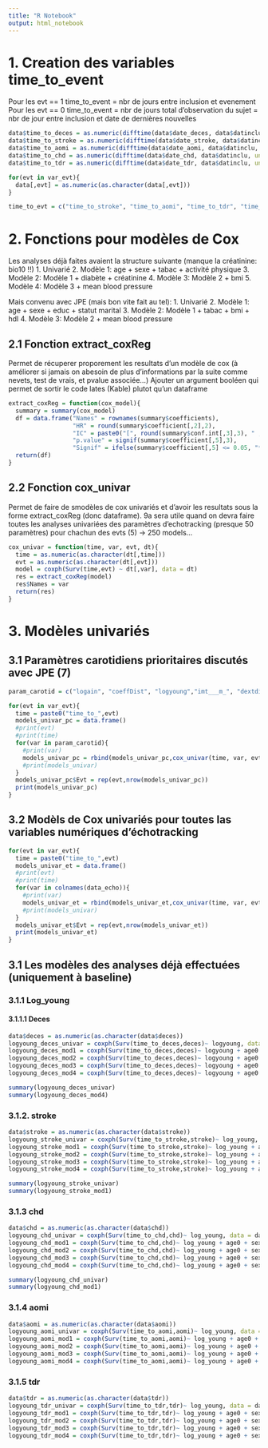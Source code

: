 ---
title: "R Notebook"
output: html_notebook
---
 
# 1. Creation des variables time_to_event 

Pour les evt == 1 time_to_event = nbr de jours entre inclusion et evenement
Pour les evt == 0 time_to_event = nbr de jours total d'observation du sujet = nbr de jour entre inclusion et date de dernières nouvelles

```{r}
data$time_to_deces = as.numeric(difftime(data$date_deces, data$datinclu, unit = "days"))
data$time_to_stroke = as.numeric(difftime(data$date_stroke, data$datinclu, unit = "days"))
data$time_to_aomi = as.numeric(difftime(data$date_aomi, data$datinclu, unit = "days"))
data$time_to_chd = as.numeric(difftime(data$date_chd, data$datinclu, unit = "days"))
data$time_to_tdr = as.numeric(difftime(data$date_tdr, data$datinclu, unit = "days"))
```

```{r}
for(evt in var_evt){
  data[,evt] = as.numeric(as.character(data[,evt]))
}
```

```{r}
time_to_evt = c("time_to_stroke", "time_to_aomi", "time_to_tdr", "time_to_chd","time_to_deces")
```

# 2. Fonctions pour modèles de Cox

Les analyses déjà faites avaient la structure suivante (manque la créatinine: bio10 !!)
1. Univarié
2. Modèle 1: age + sexe + tabac + activité physique
3. Modèle 2: Modèle 1 + diabète + créatinine
4. Modèle 3: Modèle 2 + bmi
5. Modèle 4: Modèle 3 + mean blood pressure

Mais convenu avec JPE (mais bon vite fait au tel):
1. Univarié
2. Modèle 1: age + sexe + educ + statut marital
3. Modèle 2: Modèle 1 + tabac + bmi + hdl
4. Modèle 3: Modèle 2 + mean blood pressure



## 2.1 Fonction extract_coxReg
Permet de récuperer proporement les resultats d'un modèle de cox (à améliorer si jamais on abesoin de plus d'informations par la suite comme nevets, test de vrais, et pvalue associée...)
Ajouter un argument booléen qui permet de sortir le code lates (Kable) plutot qu'un dataframe
```{r}
extract_coxReg = function(cox_model){
  summary = summary(cox_model) 
  df = data.frame("Names" = rownames(summary$coefficients),
                  "HR" = round(summary$coefficient[,2],2),
                  "IC" = paste0("[", round(summary$conf.int[,3],3), " ; ", round(summary$conf.int[,4],3), "]"),
                  "p.value" = signif(summary$coefficient[,5],3),
                  "Signif" = ifelse(summary$coefficient[,5] <= 0.05, "*"," "))
  return(df)
}
```

## 2.2 Fonction cox_univar
Permet de faire de smodèles de cox univariés et d'avoir les resultats sous la forme extract_coxReg (donc dataframe).
9a sera utile quand on devra faire toutes les analyses univariées des paramètres d'echotracking (presque 50 paramètres) pour chachun des evts (5) -> 250 models...
```{r}
cox_univar = function(time, var, evt, dt){
  time = as.numeric(as.character(dt[,time]))
  evt = as.numeric(as.character(dt[,evt]))
  model = coxph(Surv(time,evt) ~ dt[,var], data = dt)
  res = extract_coxReg(model)
  res$Names = var
  return(res)
}
```

# 3. Modèles univariés

## 3.1 Paramètres carotidiens prioritaires discutés avec JPE (7)

```{r}
param_carotid = c("logain", "coeffDist", "logyoung","imt___m_", "dextdias", "stiffness", "pr_sence_de_plaque_s____l__cho")
```


```{r}
for(evt in var_evt){
  time = paste0("time_to_",evt)
  models_univar_pc = data.frame()
  #print(evt)
  #print(time)
  for(var in param_carotid){
    #print(var)
    models_univar_pc = rbind(models_univar_pc,cox_univar(time, var, evt, data))
    #print(models_univar)
  }
  models_univar_pc$Evt = rep(evt,nrow(models_univar_pc))
  print(models_univar_pc)
}
```

## 3.2 Modèls de Cox univariés pour toutes las variables numériques d'échotracking

```{r}
for(evt in var_evt){
  time = paste0("time_to_",evt)
  models_univar_et = data.frame()
  #print(evt)
  #print(time)
  for(var in colnames(data_echo)){
    #print(var)
    models_univar_et = rbind(models_univar_et,cox_univar(time, var, evt, data))
    #print(models_univar)
  }
  models_univar_et$Evt = rep(evt,nrow(models_univar_et))
  print(models_univar_et)
}
```





















## 3.1 Les modèles des analyses déjà effectuées (uniquement à baseline)

### 3.1.1  Log_young

#### 3.1.1.1 Deces

```{r}
data$deces = as.numeric(as.character(data$deces))
logyoung_deces_univar = coxph(Surv(time_to_deces,deces)~ logyoung, data = data)
logyoung_deces_mod1 = coxph(Surv(time_to_deces,deces)~ logyoung + age0 + sexe + qm16 + qm10, data = data)
logyoung_deces_mod2 = coxph(Surv(time_to_deces,deces)~ logyoung + age0 + sexe + qm16 +  qm10 + diab + bio10, data = data)
logyoung_deces_mod3 = coxph(Surv(time_to_deces,deces)~ logyoung + age0 + sexe + qm16 +  qm10 + diab + bio10 + bmi, data = data)
logyoung_deces_mod4 = coxph(Surv(time_to_deces,deces)~ logyoung + age0 + sexe + qm16 +  qm10 + diab + bio10 + bmi + mbp, data = data)
```
```{r}
summary(logyoung_deces_univar)
summary(logyoung_deces_mod4)
```

### 3.1.2. stroke

```{r}
data$stroke = as.numeric(as.character(data$stroke))
logyoung_stroke_univar = coxph(Surv(time_to_stroke,stroke)~ log_young, data = data)
logyoung_stroke_mod1 = coxph(Surv(time_to_stroke,stroke)~ log_young + age0 + sexe + qm16 + qm10, data = data)
logyoung_stroke_mod2 = coxph(Surv(time_to_stroke,stroke)~ log_young + age0 + sexe + qm16 +  qm10 + diab + bio10, data = data)
logyoung_stroke_mod3 = coxph(Surv(time_to_stroke,stroke)~ log_young + age0 + sexe + qm16 +  qm10 + diab + bio10 + bmi, data = data)
logyoung_stroke_mod4 = coxph(Surv(time_to_stroke,stroke)~ log_young + age0 + sexe + qm16 +  qm10 + diab + bio10 + bmi + mbp, data = data)
```
```{r}
summary(logyoung_stroke_univar)
summary(logyoung_stroke_mod1)
```

### 3.1.3 chd

```{r}
data$chd = as.numeric(as.character(data$chd))
logyoung_chd_univar = coxph(Surv(time_to_chd,chd)~ log_young, data = data)
logyoung_chd_mod1 = coxph(Surv(time_to_chd,chd)~ log_young + age0 + sexe + qm16 + qm10, data = data)
logyoung_chd_mod2 = coxph(Surv(time_to_chd,chd)~ log_young + age0 + sexe + qm16 +  qm10 + diab + bio10, data = data)
logyoung_chd_mod3 = coxph(Surv(time_to_chd,chd)~ log_young + age0 + sexe + qm16 +  qm10 + diab + bio10 + bmi, data = data)
logyoung_chd_mod4 = coxph(Surv(time_to_chd,chd)~ log_young + age0 + sexe + qm16 +  qm10 + diab + bio10 + bmi + mbp, data = data)
```
```{r}
summary(logyoung_chd_univar)
summary(logyoung_chd_mod1)
```

### 3.1.4 aomi
```{r}
data$aomi = as.numeric(as.character(data$aomi))
logyoung_aomi_univar = coxph(Surv(time_to_aomi,aomi)~ log_young, data = data)
logyoung_aomi_mod1 = coxph(Surv(time_to_aomi,aomi)~ log_young + age0 + sexe + qm16 + qm10, data = data)
logyoung_aomi_mod2 = coxph(Surv(time_to_aomi,aomi)~ log_young + age0 + sexe + qm16 +  qm10 + diab + bio10, data = data)
logyoung_aomi_mod3 = coxph(Surv(time_to_aomi,aomi)~ log_young + age0 + sexe + qm16 +  qm10 + diab + bio10 + bmi, data = data)
logyoung_aomi_mod4 = coxph(Surv(time_to_aomi,aomi)~ log_young + age0 + sexe + qm16 +  qm10 + diab + bio10 + bmi + mbp, data = data)
```


### 3.1.5 tdr
```{r}
data$tdr = as.numeric(as.character(data$tdr))
logyoung_tdr_univar = coxph(Surv(time_to_tdr,tdr)~ log_young, data = data)
logyoung_tdr_mod1 = coxph(Surv(time_to_tdr,tdr)~ log_young + age0 + sexe + qm16 + qm10, data = data)
logyoung_tdr_mod2 = coxph(Surv(time_to_tdr,tdr)~ log_young + age0 + sexe + qm16 +  qm10 + diab + bio10, data = data)
logyoung_tdr_mod3 = coxph(Surv(time_to_tdr,tdr)~ log_young + age0 + sexe + qm16 +  qm10 + diab + bio10 + bmi, data = data)
logyoung_tdr_mod4 = coxph(Surv(time_to_tdr,tdr)~ log_young + age0 + sexe + qm16 +  qm10 + diab + bio10 + bmi + mbp, data = data)
```





